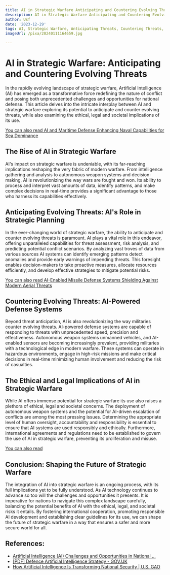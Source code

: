 ```yaml
---
title: AI in Strategic Warfare Anticipating and Countering Evolving Threats
description: AI in Strategic Warfare Anticipating and Countering Evolving Threats
author: Usf
date: '2023-12-29'
tags: AI, Strategic Warfare, Anticipating Threats, Countering Threats, Evolving Threats
imageUrl: /pixa/20240111164659.jpg

---
```

# AI  in Strategic Warfare: Anticipating and Countering Evolving  Threats

In the rapidly evolving landscape of strategic warfare, Artificial Intelligence (AI) has emerged as a transformative  force redefining the nature of conflict and posing both unprecedented challenges and opportunities for national defense. This article delves into the intricate interplay between AI and strategic warfare exploring  its potential to anticipate and  counter evolving threats, while also examining the ethical, legal and societal  implications of its use.

[You can also read AI  and Maritime Defense Enhancing Naval Capabilities for Sea Dominance](AI%20and%20Maritime%20Defense%20Enhancing%20Naval%20Capabilities%20for%20Sea%20Dominance)


## The Rise of AI in  Strategic Warfare
AI's impact  on strategic warfare is undeniable,  with its far-reaching implications reshaping the very fabric of modern warfare. From intelligence gathering and analysis to autonomous weapon  systems and decision-making, AI is revolutionizing the way wars  are fought and won. Its ability to process and interpret vast amounts of data, identify patterns, and make complex decisions in real-time provides a significant advantage to those who harness its capabilities effectively.

## Anticipating  Evolving Threats: AI's Role in Strategic Planning
In the  ever-changing world of strategic warfare, the ability to anticipate and  counter evolving threats is paramount. AI plays a vital role in this endeavor, offering  unparalleled capabilities for threat  assessment, risk  analysis, and predicting potential conflict scenarios. By analyzing vast troves of data from various sources AI systems can identify emerging patterns detect anomalies and provide early  warnings of impending threats. This foresight enables decision-makers to take  proactive measures, allocate resources efficiently,  and develop effective strategies to mitigate potential risks.

[You can also read AI-Enabled Missile  Defense Systems  Shielding  Against Modern  Aerial Threats](AI-Enabled%20Missile%20Defense%20Systems%20Shielding%20Against%20Modern%20Aerial%20Threats)


## Countering Evolving Threats: AI-Powered Defense Systems
Beyond threat anticipation, AI is also revolutionizing the way militaries counter evolving threats. AI-powered defense systems are capable of responding  to threats  with  unprecedented speed, precision and effectiveness.  Autonomous weapon systems unmanned vehicles, and AI-enabled sensors are becoming increasingly prevalent, providing militaries with a technological edge in modern  warfare. These systems can operate in  hazardous environments, engage  in high-risk missions and make critical  decisions in real-time minimizing human involvement  and reducing the risk of casualties.

## The Ethical and  Legal Implications of AI in Strategic Warfare
While AI offers  immense  potential for strategic warfare its use also raises a plethora of ethical, legal  and societal concerns. The deployment of autonomous weapon systems and the  potential for  AI-driven escalation of conflicts are among the  most pressing issues. Determining the appropriate level of human oversight, accountability and responsibility is essential to ensure that  AI systems are used responsibly and ethically. Furthermore, international agreements and regulations  need to be established to govern  the use of AI in  strategic warfare, preventing its proliferation and misuse.

[You can also read  ]()


##  Conclusion: Shaping the  Future  of Strategic Warfare
The integration of AI into strategic warfare is an  ongoing process, with its full implications yet to be fully understood. As AI technology continues to advance so too will the challenges and opportunities it presents. It is imperative for nations to navigate this complex landscape carefully, balancing the potential benefits of AI with the ethical, legal, and societal risks it entails. By fostering  international cooperation, promoting  responsible AI  development and establishing clear guidelines for its use, we can shape the future of strategic warfare in a way that  ensures a safer and more secure world for all.

## References:
- [Artificial Intelligence (AI) Challenges and Opportunities in National ...](https://onlinewilder.vcu.edu/blog/ai-challenges-and-opportunities-national-security/)
- [[PDF] Defence Artificial Intelligence Strategy - GOV.UK](https://assets.publishing.service.gov.uk/media/62a7543ee90e070396c9f7d2/Defence_Artificial_Intelligence_Strategy.pdf)
- [How Artificial Intelligence Is Transforming National Security | U.S. GAO](https://www.gao.gov/blog/how-artificial-intelligence-transforming-national-security)
